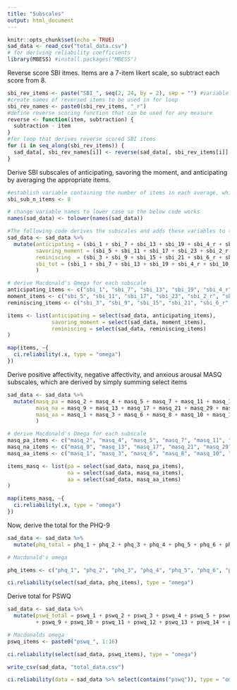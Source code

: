 ```yaml
---
title: "Subscales"
output: html_document
---
```


```r
knitr::opts_chunk$set(echo = TRUE)
sad_data <- read_csv("total_data.csv")
# for deriving reliability coefficients
library(MBESS) #install.packages("MBESS")
```

Reverse score SBI itmes. Items are a 7-item likert scale, so subtract each score from 8.

```r
sbi_rev_items <- paste("SBI_", seq(2, 24, by = 2), sep = "") #variable containing SBI items to be reversed, which is every other item from 2 to 24
#create names of reversed items to be used in for loop
sbi_rev_names <- paste0(sbi_rev_items, "_r")
#define reverse scoring function that can be used for any measure
reverse <- function(item, subtraction) {
  subtraction - item
} 
#for loop that derives reverse scored SBI items
for (i in seq_along(sbi_rev_items)) {
  sad_data[, sbi_rev_names[i]] <- reverse(sad_data[, sbi_rev_items[i]], 8)
}
```

Derive SBI subscales of anticipating, savoring the moment, and anticipating by averaging the appropriate items.

```r
#establish variable containing the number of items in each average, which is 8.
sbi_sub_n_items <- 8

# change variable names to lower case so the below code works
names(sad_data) <- tolower(names(sad_data))

#The following code derives the subscales and adds these variables to the per dataset. Subscales are derived by averaging select items.
sad_data <- sad_data %>%
  mutate(anticipating = (sbi_1 + sbi_7 + sbi_13 + sbi_19 + sbi_4_r + sbi_10_r + sbi_16_r + sbi_22_r),
         savoring_moment = (sbi_5 + sbi_11 + sbi_17 + sbi_23 + sbi_2_r + sbi_8_r + sbi_14_r + sbi_20_r),
         reminiscing  = (sbi_3 + sbi_9 + sbi_15 + sbi_21 + sbi_6_r + sbi_12_r + sbi_18_r + sbi_24_r),
         sbi_tot = (sbi_1 + sbi_7 + sbi_13 + sbi_19 + sbi_4_r + sbi_10_r + sbi_16_r + sbi_22_r + sbi_5 + sbi_11 + sbi_17 + sbi_23 + sbi_2_r + sbi_8_r + sbi_14_r + sbi_20_r + sbi_3 + sbi_9 + sbi_15 + sbi_21 + sbi_6_r + sbi_12_r + sbi_18_r + sbi_24_r) 
         )

# derive Macdonald's Omega for each subscale
anticipating_items <- c("sbi_1", "sbi_7", "sbi_13", "sbi_19", "sbi_4_r", "sbi_10_r", "sbi_16_r", "sbi_22_r")
moment_items <- c("sbi_5", "sbi_11", "sbi_17", "sbi_23", "sbi_2_r", "sbi_8_r", "sbi_14_r", "sbi_20_r")
reminiscing_items <- c("sbi_3", "sbi_9", "sbi_15", "sbi_21", "sbi_6_r", "sbi_12_r", "sbi_18_r", "sbi_24_r")

items <- list(anticipating = select(sad_data, anticipating_items), 
              savoring_moment = select(sad_data, moment_items), 
              reminiscing = select(sad_data, reminiscing_items)
)

map(items, ~{
  ci.reliability(.x, type = "omega")
})
```

Derive positive affectivity, negative affectivity, and anxious arousal MASQ subscales, which are derived by simply summing select items

```r
sad_data <- sad_data %>%
  mutate(masq_pa = masq_2 + masq_4 + masq_5 + masq_7 + masq_11 + masq_14 + masq_19 + masq_23 + masq_26 + masq_28 + masq_32 + masq_34 + masq_36 + masq_37,
         masq_na = masq_9 + masq_13 + masq_17 + masq_21 + masq_29 + masq_30 + masq_35 + masq_38,
         masq_aa = masq_1 + masq_3 + masq_6 + masq_8 + masq_10 + masq_12 + masq_15 + masq_16 + masq_18 + masq_20 + masq_22 + masq_24 + masq_25 + masq_27 + masq_31 + masq_33 + masq_39
         )

# derive Macdonald's Omega for each subscale
masq_pa_items <- c("masq_2", "masq_4", "masq_5", "masq_7", "masq_11", "masq_14", "masq_19", "masq_23", "masq_26", "masq_28", "masq_32", "masq_34", "masq_36", "masq_37")
masq_na_items <- c("masq_9", "masq_13", "masq_17", "masq_21", "masq_29", "masq_30", "masq_35", "masq_38")
masq_aa_items <- c("masq_1", "masq_3", "masq_6", "masq_8", "masq_10", "masq_12", "masq_15", "masq_16", "masq_18", "masq_20", "masq_22", "masq_24", "masq_25", "masq_27", "masq_31", "masq_33", "masq_39")

items_masq <- list(pa = select(sad_data, masq_pa_items),
                   na = select(sad_data, masq_na_items),
                   aa = select(sad_data, masq_aa_items)
)

map(items_masq, ~{
  ci.reliability(.x, type = "omega")
})
```

Now, derive the total for the PHQ-9

```r
sad_data <- sad_data %>%
  mutate(phq_total = phq_1 + phq_2 + phq_3 + phq_4 + phq_5 + phq_6 + phq_7 + phq_8 + phq_9)

# Macdonald's omega

phq_items <- c("phq_1", "phq_2", "phq_3", "phq_4", "phq_5", "phq_6", "phq_7", "phq_8", "phq_9")

ci.reliability(select(sad_data, phq_items), type = "omega")
```

Derive total for PSWQ

```r
sad_data <- sad_data %>%
  mutate(pswq_total = pswq_1 + pswq_2 + pswq_3 + pswq_4 + pswq_5 + pswq_6 + pswq_7 + pswq_8
         + pswq_9 + pswq_10 + pswq_11 + pswq_12 + pswq_13 + pswq_14 + pswq_15 + pswq_16)

# Macdonalds omega
pswq_items <- paste0("pswq_", 1:16)

ci.reliability(select(sad_data, pswq_items), type = "omega")
```

```r
write_csv(sad_data, "total_data.csv")
```

```r

ci.reliability(data = sad_data %>% select(contains("pswq")), type = "omega")
```


